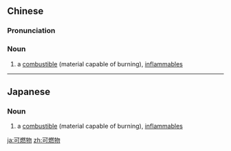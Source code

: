 ==Chinese==
{{zh-forms|type=21}}

===Pronunciation===
{{zh-pron
|m=kěránwù
|c=ho2 jin4 mat6
|cat=n
}}

===Noun===
{{zh-noun}}

# a [[combustible]] (material capable of burning), [[inflammables]]

----

==Japanese==
{{ja-kanjitab|か|ねん|ぶつ|yomi=on}}
{{wikipedia|lang=ja}}

===Noun===
{{ja-noun|かねんぶつ}}

# a [[combustible]] (material capable of burning), [[inflammables]]

[[ja:可燃物]]
[[zh:可燃物]]